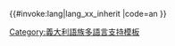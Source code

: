 <includeonly>{{#invoke:lang|lang_xx_inherit
|code=an
}}</includeonly><noinclude>
{{Documentation|Template:Lang-x/doc}}
[[Category:義大利語族多語言支持模板]]
</noinclude>